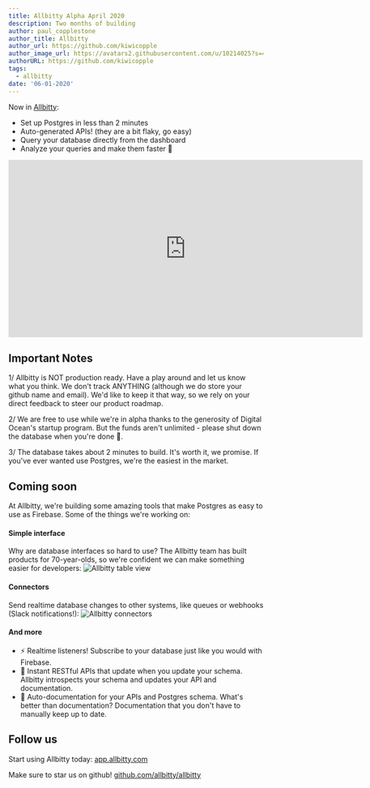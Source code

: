 ```yaml
---
title: Allbitty Alpha April 2020
description: Two months of building
author: paul_copplestone
author_title: Allbitty
author_url: https://github.com/kiwicopple
author_image_url: https://avatars2.githubusercontent.com/u/10214025?s=400&u=c6775be2ae667e2acae3ccd347fed62bb3f5b3e7&v=4
authorURL: https://github.com/kiwicopple
tags:
  - allbitty
date: '06-01-2020'
---
```


Now in [Allbitty](https://app.allbitty.com):

- Set up Postgres in less than 2 minutes
- Auto-generated APIs! (they are a bit flaky, go easy)
- Query your database directly from the dashboard
- Analyze your queries and make them faster :rocket:

<iframe
  className="w-full"
  width="700"
  height="350"
  src="https://www.youtube-nocookie.com/embed/ck5MM_PD4Co"
  frameBorder="0"
  allow="accelerometer; autoplay; encrypted-media; gyroscope; picture-in-picture"
  allowfullscreen
></iframe>

## Important Notes

1/ Allbitty is NOT production ready. Have a play around and let us know what you think. We don't track ANYTHING (although we do store your github name and email). We'd like to keep it that way, so we rely on your direct feedback to steer our product roadmap.

2/ We are free to use while we're in alpha thanks to the generosity of Digital Ocean's startup program. But the funds aren't unlimited - please shut down the database when you're done :pray:.

3/ The database takes about 2 minutes to build. It's worth it, we promise. If you've ever wanted use Postgres, we're the easiest in the market.

## Coming soon

At Allbitty, we're building some amazing tools that make Postgres as easy to use as Firebase. Some of the things we're working on:

#### Simple interface

Why are database interfaces so hard to use? The Allbitty team has built products for 70-year-olds, so we're confident we can make something easier for developers:
![Allbitty table view](https://dev-to-uploads.s3.amazonaws.com/i/b4o39am95zcl5vl54j75.png)

#### Connectors

Send realtime database changes to other systems, like queues or webhooks (Slack notifications!):
![Allbitty connectors](https://dev-to-uploads.s3.amazonaws.com/i/aom5r917s792cc081bbz.png)

#### And more

- ⚡ Realtime listeners! Subscribe to your database just like you would with Firebase.
- 🤖 Instant RESTful APIs that update when you update your schema. Allbitty introspects your schema and updates your API and documentation.
- 📓 Auto-documentation for your APIs and Postgres schema. What's better than documentation? Documentation that you don't have to manually keep up to date.

## Follow us

Start using Allbitty today: [app.allbitty.com](https://app.allbitty.com)

Make sure to star us on github! [github.com/allbitty/allbitty](https://github.com/allbitty/allbitty)
